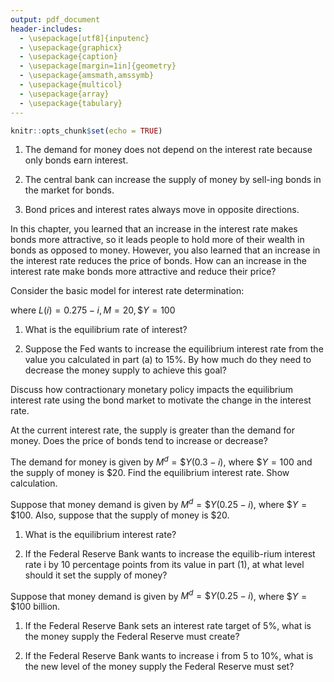 ```yaml
---
output: pdf_document
header-includes: 
  - \usepackage[utf8]{inputenc}
  - \usepackage{graphicx}
  - \usepackage{caption}
  - \usepackage[margin=1in]{geometry}
  - \usepackage{amsmath,amssymb}
  - \usepackage{multicol}
  - \usepackage{array}
  - \usepackage{tabulary}
---
```


```r
knitr::opts_chunk$set(echo = TRUE)
```

\newcommand{\class}{EC 313, Summer 2019}
\newcommand{\term}{Xiang LI (GE)}
\newcommand{\examnum}{Chapter 4 - Practice}

\noindent
\begin{tabular*}{\textwidth}{l @{\extracolsep{\fill}} r @{\extracolsep{6pt}} l}
\textbf{\class} & \textbf{Name: } & \makebox[2in]{\hrulefill}\\
\textbf{\term} &&\\
\textbf{\examnum} & \textbf{UO ID: } & \makebox[2in]{\hrulefill}\\
\end{tabular*}
\rule[2ex]{\textwidth}{2pt}




\textbf{QUESTION 1: TRUE, FALSE or UNCERTAIN}

(1) The demand for money does not depend on the interest rate because only bonds earn interest. 


(2) The central bank can increase the supply of money by sell-ing bonds in the market for bonds.



(3) Bond prices and interest rates always move in opposite directions. 


\vspace{0.5in}
\textbf{QUESTION 2}

In this chapter, you learned that an increase in the interest rate
makes bonds more attractive, so it leads people to hold more of their wealth in bonds as opposed to money. However, you also learned that an increase in the interest rate reduces the price of bonds. How can an increase in the interest rate make bonds more attractive and reduce their price? 

\vspace{0.5in}


\vspace{0.5in}
\textbf{QUESTION 3} 

Consider the basic model for interest rate determination:

\begin{align*}
\begin{split}
M^d & = \$ Y L(i)\\
M^s & = M \\
\end{split}
\end{align*}

where $L(i)=0.275-i, M=20, \$ Y=100$

(1) What is the equilibrium rate of interest?

\vspace{0.5in}


(2) Suppose the Fed wants to increase the equilibrium interest rate from the value you calculated in part (a) to 15%. By how much do they need to decrease the money supply to achieve this goal? 

\vspace{0.5in}



\vspace{0.5in}
\textbf{QUESTION 4}

Discuss how contractionary monetary policy impacts the equilibrium interest rate using the bond market to motivate the change in the interest rate.

\vspace{0.5in}



\vspace{0.5in}
\textbf{QUESTION 5}

At the current interest rate, the supply is greater than the demand for money. Does the price of bonds tend to increase or decrease? 

\vspace{0.5in}

\vspace{0.5in}
\textbf{QUESTION 6}

The demand for money is given by $M^d=\$Y(0.3-i)$, where $\$Y=100$ and the supply of money is $20. Find the equilibrium interest rate. Show calculation. 

\vspace{0.5in}


\vspace{0.5in}
\textbf{QUESTION 7}

Suppose that money demand is given by $M^d=\$ Y (0.25-i)$, where $\$Y=\$100$. Also, suppose that the supply of money is $20.

(1) What is the equilibrium interest rate?

\vspace{0.5in}

(2) If the Federal Reserve Bank wants to increase the equilib-rium interest rate i by 10 percentage points from its value in part (1), at what level should it set the supply of money?

\vspace{0.5in}



\vspace{0.5in}
\textbf{QUESTION 8}

Suppose that money demand is given by $M^d=\$Y(0.25-i)$, where $\$Y=\$100$ billion.

(1)  If the Federal Reserve Bank sets an interest rate target of 5%, what is the money supply the Federal Reserve must create?

\vspace{0.5in}

(2)  If the Federal Reserve Bank wants to increase i from 5 to 10%, what is the new level of the money supply the Federal Reserve must set?

\vspace{0.5in}






